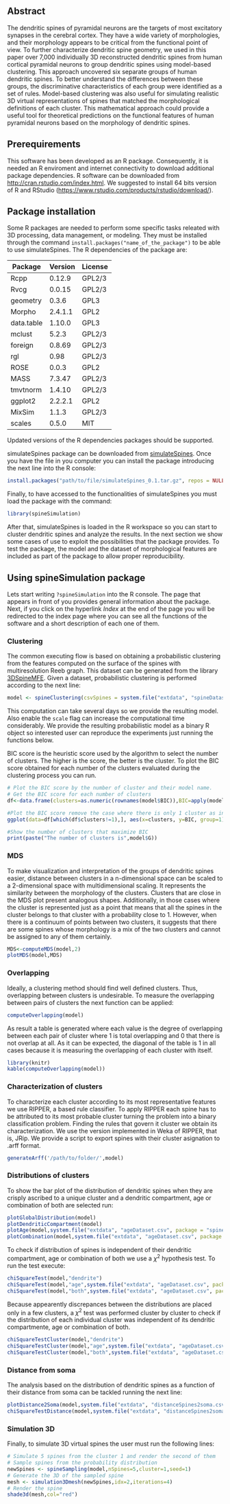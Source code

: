 ## Abstract

The dendritic spines of pyramidal neurons are the targets of most excitatory synapses in the cerebral cortex. They have a wide variety of morphologies, and their morphology appears to be critical from the functional point of view. To further characterize dendritic spine geometry, we used in this paper over 7,000 individually 3D reconstructed dendritic spines from human cortical pyramidal neurons to group dendritic spines using model-based clustering. This approach uncovered six separate groups of human dendritic spines. To better understand the differences between these groups, the discriminative characteristics of each group were identified as a set of rules. Model-based clustering was also useful for simulating realistic 3D virtual representations of spines that matched the morphological definitions of each cluster. This mathematical approach could provide a useful tool for theoretical predictions on the functional features of human pyramidal neurons based on the morphology of dendritic spines.

## Prerequirements

This software has been developed as an R package. Consequently, it is needed an R enviroment and internet connectivity to download additional package dependencies. R software can be downloaded from <http://cran.rstudio.com/index.html>. We suggested to install 64 bits version of R and RStudio (<https://www.rstudio.com/products/rstudio/download/>). 

## Package installation

Some R packages are needed to perform some specific tasks releated with 3D processing, data management, or modeling. They must be installed through the command `install.packages("name_of_the_package")` to be able to use simulateSpines. The R dependencies of the package are:

|Package|Version|License|
|-------|-------|-------|
|   Rcpp| 0.12.9| GPL2/3|
|   Rvcg| 0.0.15| GPL2/3|
|geometry| 0.3.6|   GPL3|
|Morpho |2.4.1.1|   GPL2|
|data.table|1.10.0| GPL3|
| mclust|  5.2.3| GPL2/3|
|foreign| 0.8.69| GPL2/3|
|    rgl|   0.98| GPL2/3|
|   ROSE|  0.0.3|   GPL2|
|   MASS| 7.3.47| GPL2/3|
|tmvtnorm|1.4.10| GPL2/3|
|ggplot2|2.2.2.1|   GPL2|
| MixSim|  1.1.3| GPL2/3|
| scales|  0.5.0|    MIT|

Updated versions of the R dependencies packages should be supported.

simulateSpines package can be downloaded from [simulateSpines](http://cig.fi.upm.es/sites/default/files/software/simulateSpines/simulateSpines_0.1.tar.gz). Once you have the file in you computer you can install the package introducing the next line into the R console:

```r
install.packages("path/to/file/simulateSpines_0.1.tar.gz", repos = NULL, type="source")
```

Finally, to have accessed to the functionalities of simulateSpines you must load the package with the command:

```r
library(spineSimulation)
```

After that, simulateSpines is loaded  in the R workspace so you can start to cluster dendritic spines and analyze the results. In the next section we show some cases of use to exploit the possibilities that the package provides. To test the package, the model and the dataset of morphological features are included as part of the package to allow proper reproducibility.

## Using spineSimulation package

Lets start writing `?spineSimulation` into the R console. The page that appears in front of you provides general information about the package. Next, if you click on the hyperlink *Index* at the end of the page you will be redirected to the index page where you can see all the functions of the software and a short description of each one of them.

### Clustering
The common executing flow is based on obtaining a probabilistic clustering from the features computed on the surface of the spines with multiresolution Reeb graph. This dataset can be generated from the library [3DSpineMFE](https://github.com/ComputationalIntelligenceGroup/3DSpineMFE). Given a dataset, probabilistic clustering is performed according to the next line:

```r
model <- spineClustering(csvSpines = system.file("extdata", "spineDataset.csv", package = "spineSimulation"), numClusters = c(2:10), scale = T)
```

This computation can take several days so we provide the resulting model. Also enable the `scale` flag can increase the computational time considerably. We provide the resulting probabilistic model as a binary R object so interested user can reproduce the experiments just running the functions below.

BIC score is the heuristic score used by the algorithm to select the number of clusters. The higher is the score, the better is the cluster. To plot the BIC score obtained for each number of the clusters evaluated during the clustering process you can run.

```r
# Plot the BIC score by the number of cluster and their model name.
# Get the BIC score for each number of clusters
df<-data.frame(clusters=as.numeric(rownames(model$BIC)),BIC=apply(model$BIC,1,function(x){return(max(x,na.rm=T))}))

#Plot the BIC score remove the case where there is only 1 cluster as in the paper
ggplot(data=df[which(df$clusters!=1),], aes(x=clusters, y=BIC, group=1)) +geom_line(size=1)+geom_point(size=2)+labs(x="# of clusters",y="BIC score")

#Show the number of clusters that maximize BIC
print(paste("The number of clusters is",model$G))
```

### MDS

To make visualization and interpretation of the groups of dendritic spines easier, distance between clusters in a n-dimensional space can be scaled to a 2-dimensional space with multidimensional scaling. It represents the similarity between the morphology of the clusters. Clusters that are close in the MDS plot present analogous shapes. Additionally, in those cases where the cluster is represented just as a point that means that all the spines in the cluster belongs to that cluster with a probability close to 1. However, when there is a continuum of points between two clusters, it suggests that there are some spines whose morphology is a mix of the two clusters and cannot be assigned to any of them certainly.  

```r
MDS<-computeMDS(model,2)
plotMDS(model,MDS)
```

### Overlapping

Ideally, a clustering method should find well defined clusters. Thus, overlapping between clusters is undesirable. To measure the overlapping between pairs of clusters the next function can be applied:

```r
computeOverlapping(model)
```

As result a table is generated where each value is the degree of overlapping between each pair of cluster where 1 is total overlapping and 0 that there is not overlap at all. As it can be expected, the diagonal of the table is 1 in all cases because it is measuring the overlapping of each cluster with itself.

```r
library(knitr)
kable(computeOverlapping(model))
```

### Characterization of clusters

To characterize each cluster according to its most representative features we use RIPPER, a based rule classifier. To apply RIPPER each spine has to be attributed to its most probable cluster turning the problem into a binary classification problem. Finding the rules that govern it cluster we obtain its characterization. We use the version implemented in Weka of RIPPER, that is, JRip. We provide a script to export spines with their cluster asignation to .arff format. 
```r
generateArff('/path/to/folder/',model)
```

### Distributions of clusters

To show the bar plot of the distribution of dendritic spines when they are crisply ascribed to a unique cluster and a dendritic compartment, age or combination of both are selected run:
```r
plotGlobalDistribution(model)
plotDendriticCompartment(model)
plotAge(model,system.file("extdata", "ageDataset.csv", package = "spineSimulation"))
plotCombination(model,system.file("extdata", "ageDataset.csv", package = "spineSimulation"))
```

To check if distribution of spines is independent of their dendritic compartment, age or combination of both we use a $\chi^2$ hypothesis test. To run the test execute:

```r
chiSquareTest(model,"dendrite")
chiSquareTest(model,"age",system.file("extdata", "ageDataset.csv", package = "spineSimulation"))
chiSquareTest(model,"both",system.file("extdata", "ageDataset.csv", package = "spineSimulation"))
```

Because appearently discrepances between the distributions are placed only in a few clusters, a $\chi^2$ test was performed cluster by cluster to check if the distribution of each individual cluster was independent of its dendritic compartmente, age or combination of both. 

```r
chiSquareTestCluster(model,"dendrite")
chiSquareTestCluster(model,"age",system.file("extdata", "ageDataset.csv", package = "spineSimulation"))
chiSquareTestCluster(model,"both",system.file("extdata", "ageDataset.csv", package = "spineSimulation"))
```

### Distance from soma

The analysis based on the distribution of dendritic spines as a function of their distance from soma can be tackled running the next line:

```r
plotDistance2Soma(model,system.file("extdata", "distanceSpines2soma.csv", package = "spineSimulation"),6)
chiSquareTestDistance(model,system.file("extdata", "distanceSpines2soma.csv", package = "spineSimulation"),6)
```

### Simulation 3D

Finally, to simulate 3D virtual spines the user must run the following lines:

```r
# Simulate 5 spines from the cluster 1 and render the second of them
# Sample spines from the probability distribution
newSpines <- spineSampling(model,nSpines=5,cluster=1,seed=1)
# Generate the 3D of the sampled spine
mesh <- simulation3Dmesh(newSpines,idx=2,iterations=4)
# Render the spine
shade3d(mesh,col="red")
```
